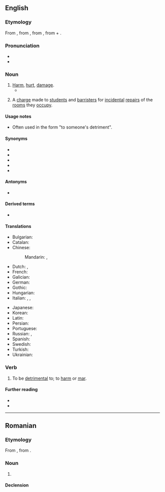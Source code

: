 {{also|détriment}}
==English==

===Etymology===
From {{der|en|fro|detriement}}, from {{der|en|la|detrimentum||loss, damage, literally a rubbing off}}, from {{m|la|deterere||to rub off, wear}}, from {{m|la|de-||down, away}} + {{m|la|terere||to rub}}.

===Pronunciation===
* {{IPA|en|/ˈdɛtɹɪmənt/}}
* {{audio|en|en-us-detriment.ogg|Audio (US)}}

===Noun===
{{wikipedia|detriment (astrology)}}
{{en-noun|~}}

# [[harm|Harm]], [[hurt]], [[damage]].
#* {{quote-book
|en
|year=1872
|author=Fyodor Dostoyevsky
|title=The Possessed
|chapter=7
|url=http://ebooks.adelaide.edu.au/d/dostoyevsky/d72p/chapter7.html
|passage=“But marriage in secret, Nikolay Vsyevolodovitch — a fatal secret. I receive money from you, and I'm suddenly asked the question, 'What's that money for?' My hands are tied; I cannot answer to the '''detriment''' of my sister, to the detriment of the family honour.”}}
# {{lb|en|UK|obsolete}} A [[charge]] made to [[student]]s and [[barrister]]s for [[incidental]] [[repair]]s of the [[room]]s they [[occupy]].

====Usage notes====
* Often used in the form "to someone's detriment".

====Synonyms====
* {{l|en|harm}}
* {{l|en|hurt}}
* {{l|en|illfare}}
* {{l|en|damage}}
* {{l|en|expense}}

====Antonyms====
* {{l|en|benefit}}

====Derived terms====
* {{l|en|detrimental}}

====Translations====
{{trans-top|harm, hurt, damage}}
* Bulgarian: {{t+|bg|вре́да|f}}
* Catalan: {{t+|ca|detriment|m}}
* Chinese:
*: Mandarin: {{t+|cmn|損害}}, {{t+|cmn|损害|tr=sǔnhài}}
* Dutch: {{t+|nl|schade|n}}, {{t+|nl|schadelijk}}
* French: {{t+|fr|détriment|m}}
* Galician: {{t+|gl|detrimento|m}}
* German: {{t+|de|Schaden|m}}
* Gothic: {{t+|go|𐍃𐌻𐌴𐌹𐌸𐌰|f}}
* Hungarian: {{t+|hu|hátrány}}
* Italian: {{t+|it|detrimento|m}}, {{t+|it|scapito|m}}, {{t+|it|svantaggio|m}}
{{trans-mid}}
* Japanese: {{t+|ja|損害|tr=そんがい, songai|sc=Jpan}}
* Korean: {{t+|ko|상해}}
* Latin: {{t|la|dētrīmentum|n}}
* Persian: {{t+|fa|پتیاره|tr=petyâre}}
* Portuguese: {{t+|pt|detrimento|m}}
* Russian: {{t+|ru|вред|m}}, {{t+|ru|уще́рб|m}}
* Spanish: {{t+|es|detrimento}}
* Swedish: {{t+|sv|skada|c}}
* Turkish: {{t+|tr|zarar}}
* Ukrainian: {{t+|uk|шкода}}
{{trans-bottom}}

===Verb===
{{en-verb}}

# {{lb|en|transitive|mostly|obsolete}} To be [[detrimental]] to; to [[harm]] or [[mar]].

====Further reading====
* {{R:Webster 1913}}
* {{R:Century 1911}}

----

==Romanian==

===Etymology===
From {{bor|ro|fr|détriment}}, from {{der|ro|la|detrimentum}}.

===Noun===
{{ro-noun|n|-}}

# {{l|en|detriment}}

====Declension====
{{ro-noun-n|n=sg}}